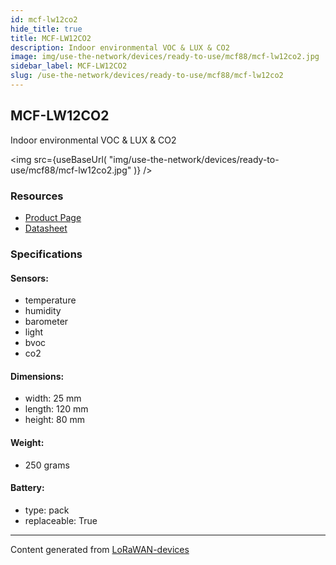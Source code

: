 ```yaml
---
id: mcf-lw12co2
hide_title: true
title: MCF-LW12CO2
description: Indoor environmental VOC & LUX & CO2
image: img/use-the-network/devices/ready-to-use/mcf88/mcf-lw12co2.jpg
sidebar_label: MCF-LW12CO2
slug: /use-the-network/devices/ready-to-use/mcf88/mcf-lw12co2
---
```



## MCF-LW12CO2

Indoor environmental VOC & LUX & CO2

<img
src={useBaseUrl(
"img/use-the-network/devices/ready-to-use/mcf88/mcf-lw12co2.jpg"
)}
/>

### Resources

- [Product Page](https://www.mcf88.it/prodotto/mcf-lw12co2/)
- [Datasheet](https://www.mcf88.it/wp-content/uploads/2020/07/MCF-LW12CO2.pdf)

### Specifications

#### Sensors:
- temperature
- humidity
- barometer
- light
- bvoc
- co2
#### Dimensions:
- width: 25 mm
- length: 120 mm
- height: 80 mm
#### Weight: 
- 250 grams
#### Battery: 
- type: pack
- replaceable: True



---
Content generated from [LoRaWAN-devices](https://github.com/TheThingsNetwork/lorawan-devices)